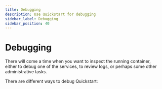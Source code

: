 ```yaml
---
title: Debugging
description: Use Quickstart for debugging
sidebar_label: Debugging
sidebar_position: 40
---
```



# Debugging

There will come a time when you want to inspect the running container, either to debug one of the services, to review logs, or perhaps some other administrative tasks. 

There are different ways to debug Quickstart:

<DocCardList />